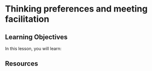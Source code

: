 
# Thinking preferences and meeting facilitation

## Learning Objectives

In this lesson, you will learn:

## Resources

